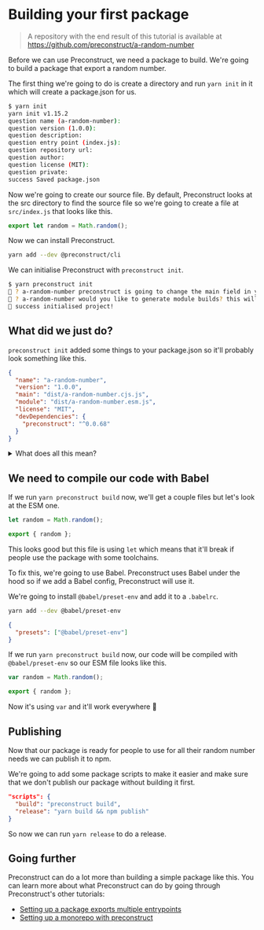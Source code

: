# Building your first package

> A repository with the end result of this tutorial is available at https://github.com/preconstruct/a-random-number

Before we can use Preconstruct, we need a package to build. We're going to build a package that export a random number.

The first thing we're going to do is create a directory and run `yarn init` in it which will create a package.json for us.

```bash
$ yarn init
yarn init v1.15.2
question name (a-random-number):
question version (1.0.0):
question description:
question entry point (index.js):
question repository url:
question author:
question license (MIT):
question private:
success Saved package.json
```

Now we're going to create our source file. By default, Preconstruct looks at the src directory to find the source file so we're going to create a file at `src/index.js` that looks like this.

```jsx
export let random = Math.random();
```

Now we can install Preconstruct.

```bash
yarn add --dev @preconstruct/cli
```

We can initialise Preconstruct with `preconstruct init`.

```bash
$ yarn preconstruct init
🎁 ? a-random-number preconstruct is going to change the main field in your package.json, are you okay with that? Yes
🎁 ? a-random-number would you like to generate module builds? this will write to the module field in your package.json Yes
🎁 success initialised project!
```

## What did we just do?

`preconstruct init` added some things to your package.json so it'll probably look something like this.

```json
{
  "name": "a-random-number",
  "version": "1.0.0",
  "main": "dist/a-random-number.cjs.js",
  "module": "dist/a-random-number.esm.js",
  "license": "MIT",
  "devDependencies": {
    "preconstruct": "^0.0.68"
  }
}
```

<details>

<summary>What does all this mean?</summary>

```json
"main": "dist/a-random-number.cjs.js",
```

The `main` field specifies what file Node and older bundlers should look at when someone uses your package. Preconstruct has automatically set it to `dist/a-random-number.cjs.js` which is based on the package name `a-random-number`.

```json
"module": "dist/a-random-number.esm.js",
```

The `module` field specifies what file newer bundlers like webpack should look at when someone uses your package.

</details>

## We need to compile our code with Babel

If we run `yarn preconstruct build` now, we'll get a couple files but let's look at the ESM one.

```jsx
let random = Math.random();

export { random };
```

This looks good but this file is using `let` which means that it'll break if people use the package with some toolchains.

To fix this, we're going to use Babel. Preconstruct uses Babel under the hood so if we add a Babel config, Preconstruct will use it.

We're going to install `@babel/preset-env` and add it to a `.babelrc`.

```bash
yarn add --dev @babel/preset-env
```

```json
{
  "presets": ["@babel/preset-env"]
}
```

If we run `yarn preconstruct build` now, our code will be compiled with `@babel/preset-env` so our ESM file looks like this.

```jsx
var random = Math.random();

export { random };
```

Now it's using `var` and it'll work everywhere 🎉

## Publishing

Now that our package is ready for people to use for all their random number needs we can publish it to npm.

We're going to add some package scripts to make it easier and make sure that we don't publish our package without building it first.

```json
"scripts": {
  "build": "preconstruct build",
  "release": "yarn build && npm publish"
}
```

So now we can run `yarn release` to do a release.

## Going further

Preconstruct can do a lot more than building a simple package like this. You can learn more about what Preconstruct can do by going through Preconstruct's other tutorials:

- [Setting up a package exports multiple entrypoints](/tutorials/multiple-entrypoints)
- [Setting up a monorepo with preconstruct](/tutorials/monorepo)
